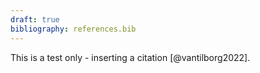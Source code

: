 ```yaml
---
draft: true
bibliography: references.bib
---
```


This is a test only - inserting a citation [@vantilborg2022].
